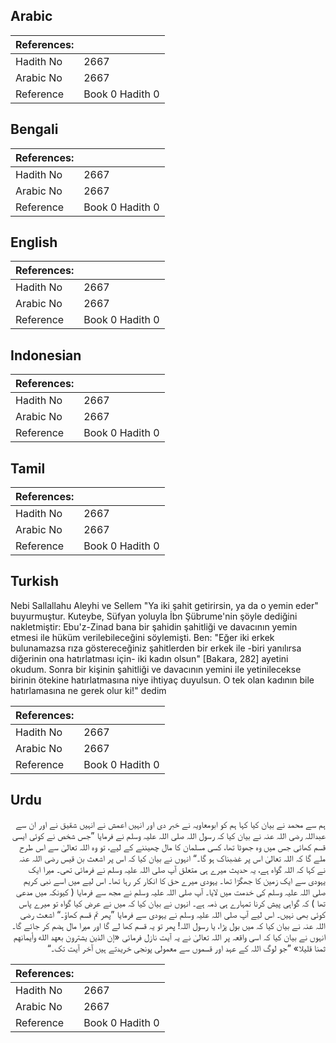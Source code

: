 ## Arabic


<div dir="rtl" lang="ar" style={{fontSize:'larger',backgroundColor:'#f8f9fa',padding:20}}>

</div>
<div style={{backgroundColor:'#f8f9fa',padding:20, marginBottom: 10}}><table> <thead> <tr> <th>References:</th> <th></th> </tr> </thead> <tbody><tr><td>Hadith No</td><td>2667</td></tr><tr><td>Arabic No</td><td>2667</td></tr><tr><td>Reference</td><td>Book 0 Hadith 0</td></tr></tbody></table></div>

## Bengali


<div dir="ltr" lang="bn" style={{fontSize:'larger',backgroundColor:'#f8f9fa',padding:20}}>

</div>
<div style={{backgroundColor:'#f8f9fa',padding:20, marginBottom: 10}}><table> <thead> <tr> <th>References:</th> <th></th> </tr> </thead> <tbody><tr><td>Hadith No</td><td>2667</td></tr><tr><td>Arabic No</td><td>2667</td></tr><tr><td>Reference</td><td>Book 0 Hadith 0</td></tr></tbody></table></div>

## English


<div dir="ltr" lang="en" style={{fontSize:'larger',backgroundColor:'#f8f9fa',padding:20}}>

</div>
<div style={{backgroundColor:'#f8f9fa',padding:20, marginBottom: 10}}><table> <thead> <tr> <th>References:</th> <th></th> </tr> </thead> <tbody><tr><td>Hadith No</td><td>2667</td></tr><tr><td>Arabic No</td><td>2667</td></tr><tr><td>Reference</td><td>Book 0 Hadith 0</td></tr></tbody></table></div>

## Indonesian


<div dir="ltr" lang="id" style={{fontSize:'larger',backgroundColor:'#f8f9fa',padding:20}}>

</div>
<div style={{backgroundColor:'#f8f9fa',padding:20, marginBottom: 10}}><table> <thead> <tr> <th>References:</th> <th></th> </tr> </thead> <tbody><tr><td>Hadith No</td><td>2667</td></tr><tr><td>Arabic No</td><td>2667</td></tr><tr><td>Reference</td><td>Book 0 Hadith 0</td></tr></tbody></table></div>

## Tamil


<div dir="ltr" lang="ta" style={{fontSize:'larger',backgroundColor:'#f8f9fa',padding:20}}>

</div>
<div style={{backgroundColor:'#f8f9fa',padding:20, marginBottom: 10}}><table> <thead> <tr> <th>References:</th> <th></th> </tr> </thead> <tbody><tr><td>Hadith No</td><td>2667</td></tr><tr><td>Arabic No</td><td>2667</td></tr><tr><td>Reference</td><td>Book 0 Hadith 0</td></tr></tbody></table></div>

## Turkish


<div dir="ltr" lang="tr" style={{fontSize:'larger',backgroundColor:'#f8f9fa',padding:20}}>
Nebi Sallallahu Aleyhi ve Sellem "Ya iki şahit getirirsin, ya da o yemin eder" buyurmuştur. Kuteybe, Süfyan yoluyla İbn Şübrume'nin şöyle dediğini nakletmiştir: Ebu'z-Zinad bana bir şahidin şahitliği ve davacının yemin etmesi ile hüküm verilebileceğini söylemişti. Ben: "Eğer iki erkek bulunamazsa rıza göstereceğiniz şahitlerden bir erkek ile -biri yanılırsa diğerinin ona hatırlatması için- iki kadın olsun" [Bakara, 282] ayetini okudum. Sonra bir kişinin şahitliği ve davacının yemini ile yetinilecekse birinin ötekine hatırlatmasına niye ihtiyaç duyulsun. O tek olan kadının bile hatırlamasına ne gerek olur ki!" dedim
</div>
<div style={{backgroundColor:'#f8f9fa',padding:20, marginBottom: 10}}><table> <thead> <tr> <th>References:</th> <th></th> </tr> </thead> <tbody><tr><td>Hadith No</td><td>2667</td></tr><tr><td>Arabic No</td><td>2667</td></tr><tr><td>Reference</td><td>Book 0 Hadith 0</td></tr></tbody></table></div>

## Urdu


<div dir="rtl" lang="ur" style={{fontSize:'larger',backgroundColor:'#f8f9fa',padding:20}}>
ہم سے محمد نے بیان کیا کہا ہم کو ابومعاویہ نے خبر دی اور انہیں اعمش نے انہیں شقیق نے اور ان سے عبداللہ رضی اللہ عنہ نے بیان کیا کہ رسول اللہ صلی اللہ علیہ وسلم نے فرمایا ”جس شخص نے کوئی ایسی قسم کھائی جس میں وہ جھوٹا تھا، کسی مسلمان کا مال چھیننے کے لیے، تو وہ اللہ تعالیٰ سے اس طرح ملے گا کہ اللہ تعالیٰ اس پر غضبناک ہو گا۔“ انہوں نے بیان کیا کہ اس پر اشعث بن قیس رضی اللہ عنہ نے کہا کہ اللہ گواہ ہے، یہ حدیث میرے ہی متعلق آپ صلی اللہ علیہ وسلم نے فرمائی تھی۔ میرا ایک یہودی سے ایک زمین کا جھگڑا تھا۔ یہودی میرے حق کا انکار کر رہا تھا۔ اس لیے میں اسے نبی کریم صلی اللہ علیہ وسلم کی خدمت میں لایا۔ آپ صلی اللہ علیہ وسلم نے مجھ سے فرمایا ( کیونکہ میں مدعی تھا ) کہ گواہی پیش کرنا تمہارے ہی ذمہ ہے۔ انہوں نے بیان کیا کہ میں نے عرض کیا گواہ تو میرے پاس کوئی بھی نہیں۔ اس لیے آپ صلی اللہ علیہ وسلم نے یہودی سے فرمایا ”پھر تم قسم کھاؤ۔“ اشعث رضی اللہ عنہ نے بیان کیا کہ میں بول پڑا، یا رسول اللہ! پھر تو یہ قسم کھا لے گا اور میرا مال ہضم کر جائے گا۔ انہوں نے بیان کیا کہ اسی واقعہ پر اللہ تعالیٰ نے یہ آیت نازل فرمائی «إن الذين يشترون بعهد الله وأيمانهم ثمنا قليلا» ”جو لوگ اللہ کے عہد اور قسموں سے معمولی پونجی خریدتے ہیں آخر آیت تک۔“
</div>
<div style={{backgroundColor:'#f8f9fa',padding:20, marginBottom: 10}}><table> <thead> <tr> <th>References:</th> <th></th> </tr> </thead> <tbody><tr><td>Hadith No</td><td>2667</td></tr><tr><td>Arabic No</td><td>2667</td></tr><tr><td>Reference</td><td>Book 0 Hadith 0</td></tr></tbody></table></div>